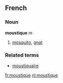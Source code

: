==French==
===Noun===
'''moustique''' ''m''

# [[mosquito]], [[gnat]]

===Related terms===
*[[moustiquaire]]

[[fr:moustique]]
[[nl:moustique]]